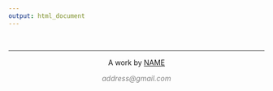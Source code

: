 ---
output: html_document
---

&nbsp;
<hr />
<p style="text-align: center;">A work by <a href="https://github.com/holtzy/">NAME</a></p>
<p style="text-align: center;"><span style="color: #808080;"><em>address@gmail.com</em></span></p>

<!-- Add icon library -->
<link rel="stylesheet" href="https://cdnjs.cloudflare.com/ajax/libs/font-awesome/4.7.0/css/font-awesome.min.css">

<!-- Add font awesome icons -->
<p style="text-align: center;">
    <a href="https://twitter.com/r_graph_gallery?lang=en" class="fa fa-twitter"></a>
    <a href="https://www.linkedin.com/in/yan-holtz-2477534a/" class="fa fa-linkedin"></a>
    <a href="https://github.com/holtzy/" class="fa fa-github"></a>
</p>

&nbsp;